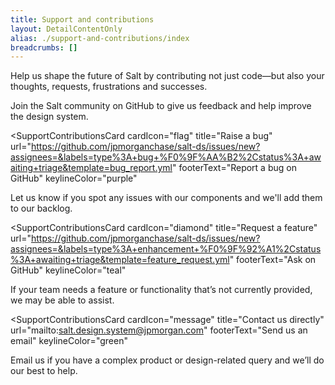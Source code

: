 ```yaml
---
title: Support and contributions
layout: DetailContentOnly
alias: ./support-and-contributions/index
breadcrumbs: []
---
```


Help us shape the future of Salt by contributing not just code—but also your thoughts, requests, frustrations and successes.

<SupportContributionsCards>
  <SupportContributionsCard
    cardIcon="document"
    title="Provide feedback"
    url="https://github.com/jpmorganchase/salt-ds/discussions/categories/feedback"
    footerText="Share your thoughts on GitHub"
    keylineColor="orange"
>

Join the Salt community on GitHub to give us feedback and help improve the design
system.

  </SupportContributionsCard>

  <SupportContributionsCard
    cardIcon="flag"
    title="Raise a bug"
    url="https://github.com/jpmorganchase/salt-ds/issues/new?assignees=&labels=type%3A+bug+%F0%9F%AA%B2%2Cstatus%3A+awaiting+triage&template=bug_report.yml"
    footerText="Report a bug on GitHub"
    keylineColor="purple"
>

Let us know if you spot any issues with our components and we'll add them to our backlog.

  </SupportContributionsCard>

<SupportContributionsCard
    cardIcon="diamond"
    title="Request a feature"
    url="https://github.com/jpmorganchase/salt-ds/issues/new?assignees=&labels=type%3A+enhancement+%F0%9F%92%A1%2Cstatus%3A+awaiting+triage&template=feature_request.yml"
    footerText="Ask on GitHub"
    keylineColor="teal"
>

If your team needs a feature or functionality that’s not currently provided, we may be able to assist.

  </SupportContributionsCard>

  <SupportContributionsCard
    cardIcon="message"
    title="Contact us directly"
    url="mailto:salt.design.system@jpmorgan.com"
    footerText="Send us an email"
    keylineColor="green"
>

Email us if you have a complex product or design-related query and we’ll do our best to help.

  </SupportContributionsCard>

</SupportContributionsCards>
